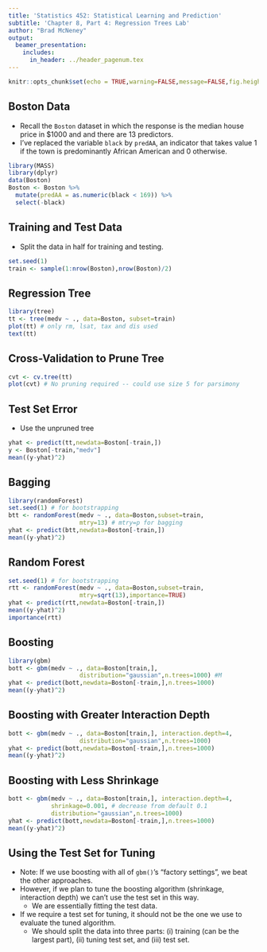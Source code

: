 ```yaml
---
title: 'Statistics 452: Statistical Learning and Prediction'
subtitle: 'Chapter 8, Part 4: Regression Trees Lab'
author: "Brad McNeney"
output: 
  beamer_presentation:
    includes:
      in_header: ../header_pagenum.tex
---
```


```r
knitr::opts_chunk$set(echo = TRUE,warning=FALSE,message=FALSE,fig.height=3,fig.width=5)
```

## Boston Data

* Recall the `Boston` dataset in which the response is
the median house price in \$1000 and and there are 13 predictors.
* I've replaced the variable `black` by
`predAA`,
an indicator that takes value 1 if the town is
predominantly African American and 0 otherwise.

\scriptsize

```r
library(MASS)
library(dplyr)
data(Boston)
Boston <- Boston %>% 
  mutate(predAA = as.numeric(black < 169)) %>%
  select(-black)
```

## Training and Test Data

* Split the data in half for training and testing. 

\scriptsize

```r
set.seed(1)
train <- sample(1:nrow(Boston),nrow(Boston)/2)
```

## Regression Tree

\scriptsize

```r
library(tree)
tt <- tree(medv ~ ., data=Boston, subset=train)
plot(tt) # only rm, lsat, tax and dis used
text(tt)
```

## Cross-Validation to Prune Tree

\scriptsize

```r
cvt <- cv.tree(tt)
plot(cvt) # No pruning required -- could use size 5 for parsimony
```

## Test Set Error

* Use the unpruned tree
\scriptsize

```r
yhat <- predict(tt,newdata=Boston[-train,])
y <- Boston[-train,"medv"]
mean((y-yhat)^2)
```

## Bagging 

\scriptsize

```r
library(randomForest)
set.seed(1) # for bootstrapping
btt <- randomForest(medv ~ ., data=Boston,subset=train,
                    mtry=13) # mtry=p for bagging
yhat <- predict(btt,newdata=Boston[-train,])
mean((y-yhat)^2)
```

## Random Forest 

\scriptsize

```r
set.seed(1) # for bootstrapping
rtt <- randomForest(medv ~ ., data=Boston,subset=train,
                    mtry=sqrt(13),importance=TRUE) 
yhat <- predict(rtt,newdata=Boston[-train,])
mean((y-yhat)^2)
importance(rtt)
```

## Boosting

\scriptsize

```r
library(gbm)
bott <- gbm(medv ~ ., data=Boston[train,],
                    distribution="gaussian",n.trees=1000) #M
yhat <- predict(bott,newdata=Boston[-train,],n.trees=1000)
mean((y-yhat)^2)
```

## Boosting with Greater Interaction Depth

\scriptsize

```r
bott <- gbm(medv ~ ., data=Boston[train,], interaction.depth=4,
                    distribution="gaussian",n.trees=1000)
yhat <- predict(bott,newdata=Boston[-train,],n.trees=1000)
mean((y-yhat)^2)
```

## Boosting with Less Shrinkage

\scriptsize

```r
bott <- gbm(medv ~ ., data=Boston[train,], interaction.depth=4,
            shrinkage=0.001, # decrease from default 0.1
            distribution="gaussian",n.trees=1000)
yhat <- predict(bott,newdata=Boston[-train,],n.trees=1000)
mean((y-yhat)^2)
```

## Using the Test Set for Tuning

* Note: If we use boosting with all of `gbm()`'s 
"factory settings", we beat the other approaches.
* However, if we plan to tune the boosting algorithm
(shrinkage, interaction depth) we can't use the 
test set in this way.
    * We are essentially fitting the test data.
* If we require a test set for tuning, it should not be
the one we use to evaluate the tuned algorithm.
    * We should split the data into three parts: (i) training
    (can be the largest part), (ii) tuning test set, 
    and (iii) test set.

